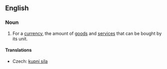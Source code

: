 ==English==
{{wikipedia}}
===Noun===
{{en-noun|-}}

# {{economics}} For a [[currency]], the amount of [[goods]] and [[service]]s that can be bought by its unit.

====Translations====
{{trans-top|amount of goods and services}}
* Czech: [[kupní síla]] {{f}}
{{trans-mid}}
{{trans-bottom}}